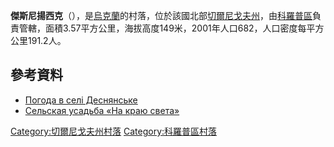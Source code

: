{{coord|51|47|27|N|33|3|19|E|scale:100000|display=title}}

'''傑斯尼揚西克'''（{{lang-uk|Деснянське}}），是[[烏克蘭|烏克蘭]]的村落，位於該國北部[[切爾尼戈夫州|切爾尼戈夫州]]，由[[科羅普區|科羅普區]]負責管轄，面積3.57平方公里，海拔高度149米，2001年人口682，人口密度每平方公里191.2人。

==參考資料==
* [http://weather.in.ua/ua/chernigovskaja/23364 Погода в селі Деснянське] {{Wayback|url=http://weather.in.ua/ua/chernigovskaja/23364 |date=20200919160759 }}
* [https://web.archive.org/web/20161209125105/http://tour-cn.com.ua/publ/selskaja_usadba_quot_na_kraju_sveta_quot/25-1-0-838 Сельская усадьба «На краю света»]

[[Category:切爾尼戈夫州村落|Category:切爾尼戈夫州村落]]
[[Category:科羅普區村落|Category:科羅普區村落]]


{{Chernihiv-geo-stub}}